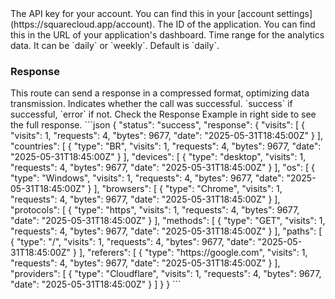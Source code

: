 <ParamField header="Authorization" type="string" placeholder="API KEY" required>
  The API key for your account. You can find this in your [account settings](https://squarecloud.app/account).
</ParamField>

<ParamField path="app_id" type="string" placeholder="Application ID" required>
  The ID of the application. You can find this in the URL of your application's dashboard.
</ParamField>

<ParamField query="range" type="string" placeholder="Time range">
  Time range for the analytics data. It can be `daily` or `weekly`. Default is `daily`.
</ParamField>

### Response

<Info>
  This route can send a response in a compressed format, optimizing data transmission.
</Info>

<ResponseField name="status" type="string">
  Indicates whether the call was successful. `success` if successful, `error` if not.
</ResponseField>

<ResponseField name="response" type="object">
  Check the Response Example in right side to see the full response.
</ResponseField>

<ResponseExample>
  ```json
  {
    "status": "success",
    "response": {
      "visits": [
        {
          "visits": 1,
          "requests": 4,
          "bytes": 9677,
          "date": "2025-05-31T18:45:00Z"
        }
      ],
      "countries": [
        {
          "type": "BR",
          "visits": 1,
          "requests": 4,
          "bytes": 9677,
          "date": "2025-05-31T18:45:00Z"
        }
      ],
      "devices": [
        {
          "type": "desktop",
          "visits": 1,
          "requests": 4,
          "bytes": 9677,
          "date": "2025-05-31T18:45:00Z"
        }
      ],
      "os": [
        {
          "type": "Windows",
          "visits": 1,
          "requests": 4,
          "bytes": 9677,
          "date": "2025-05-31T18:45:00Z"
        }
      ],
      "browsers": [
        {
          "type": "Chrome",
          "visits": 1,
          "requests": 4,
          "bytes": 9677,
          "date": "2025-05-31T18:45:00Z"
        }
      ],
      "protocols": [
        {
          "type": "https",
          "visits": 1,
          "requests": 4,
          "bytes": 9677,
          "date": "2025-05-31T18:45:00Z"
        }
      ],
      "methods": [
        {
          "type": "GET",
          "visits": 1,
          "requests": 4,
          "bytes": 9677,
          "date": "2025-05-31T18:45:00Z"
        }
      ],
      "paths": [
        {
          "type": "/",
          "visits": 1,
          "requests": 4,
          "bytes": 9677,
          "date": "2025-05-31T18:45:00Z"
        }
      ],
      "referers": [
        {
          "type": "https://google.com",
          "visits": 1,
          "requests": 4,
          "bytes": 9677,
          "date": "2025-05-31T18:45:00Z"
        }
      ],
      "providers": [
        {
          "type": "Cloudflare",
          "visits": 1,
          "requests": 4,
          "bytes": 9677,
          "date": "2025-05-31T18:45:00Z"
        }
      ]
    }
  }
  ```
</ResponseExample>
